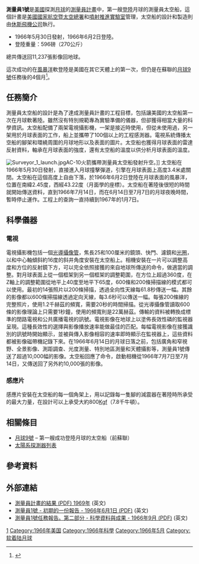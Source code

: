 {{NoteTA
|G1=Astronomy
|T=zh-hans:勘测者1号; zh-hant:測量員1號;
|1=zh-hans:勘测者; zh-hant:測量員;
}}
{{Infobox_Spacecraft
|Name=測量員1號
|Image=[[Image:Surveyor_NASA_lunar_lander.jpg|250px]]
|Caption=在地球上的測量模組
|Organization=[[美國國家航空暨太空總署|美國國家航空暨太空總署]]
|Major_Contractors= [[休斯飛機公司|休斯飛機公司]]
|Mission_Type=登陸
|Satellite_Of= [[月球|月球]]
|Launch= 1966年5月30日14:41:00 [[協調世界時|UTC]]
|Launch_Vehicle= [[擎天神-半人馬|擎天神-半人馬]]
|Decay= 1966年6月2日06:17:37 UTC登陸月球<br>位於{{Lunar coords and quad cat|2.45|S|43.22|W}}
|Mission_Duration=65 小時
|Mass= 292 公斤（登陸質量）
|NSSDC_ID= 1966-045A
}}
'''測量員1號'''是[[美國|美國]]探測[[月球|月球]]的[[測量員計畫|測量員計畫]]中，第一艘[[登陸者|登陸]]月球的測量員太空船，這個計畫是[[美國國家航空暨太空總署|美國國家航空暨太空總署]]和[[噴射推進實驗室|噴射推進實驗室]]管理，太空船的設計和製造則由[[休斯飛機公司|休斯飛機公司]]執行。
*1966年5月30日發射，1966年6月2日登陸。
*登陸重量：596磅（270公斤）

總共傳送回11,237張影像回地球。

這次成功的在[[風暴洋|風暴洋]]軟登陸是美國在其它天體上的第一次，但仍是在蘇聯的[[月球9號|月球9號]]任務後的4個月<ref>{{Cite web |url=http://nssdc.gsfc.nasa.gov/nmc/spacecraftDisplay.do?id=1966-045A |title=存档副本 |accessdate=2009-08-02 |archive-date=2015-05-31 |archive-url=https://www.webcitation.org/6YwnspZD0?url=http://nssdc.gsfc.nasa.gov/nmc/spacecraftDisplay.do?id=1966-045A |dead-url=no }}</ref>。

== 任務簡介 ==
測量員太空船的設計是為了達成測量員計畫的工程目標，包括讓美國的太空船第一次在月球軟著陸。雖然沒有特別規範專為實驗準備的儀器，但卻獲得相當大量的科學資訊。太空船配備了兩架電視攝影機，一架是接近時使用，但從未使用過，另一架用於月球表面的工作，船上並攜帶了100個以上的工程感測器。電視系統傳播太空船的腳架和環繞周圍的月球地形以及表面的圖片。太空船也獲得月球表面的雷達反射資料，軸承在月球表面的強度，還有太空船的溫度以供分析月球表面的溫度。

[[Image:Surveyor_1_launch.jpg|left]]AC-10火箭攜帶測量員太空船發射升空。]]
太空船在1966年5月30日發射，直接進入月球撞擊彈道，引擎在月球表面上高度3.4米處關閉。太空船在這個高度上自由下落，於1966年6月2日登陸在月球表面的風暴洋，位置在南緯2.45度，西經43.22度（月面學的座標）。太空船在著陸後很短的時間就開始傳送資料，直到1966年7月14日，而在6月14日至7月7日的月球夜晚時間，暫時停止運作。工程上的查詢一直持續到1967年的1月7日。

== 科學儀器 ==
=== 電視 ===
電視攝影機包括一個[[光導攝像管|光導攝像管]]，焦長25和100厘米的鏡頭、快門、濾鏡和[[光圈|光圈]]，以和中心軸傾斜約16度的斜井角度安裝在太空船上。相機安裝在一片可以調整高度和方位的反射鏡下方，可以完全依照接獲的來自地球所傳送的命令，做適當的調整。對月球表面上從一個框架到另一個框架的調整範圍，在方位上超過360度，在Z軸上的調整範圍從地平上40度至地平下65度，600條和200條掃描線的模式都可以使用。最初的14張照片以200條掃描，透過全向性天線每61.8秒傳送一幅。其餘的影像都以600條掃描線透過定向天線，每3.6秒可以傳送一幅。每張200條線的完整照片，使用1.2千赫茲的頻寬，需要20秒的時間掃描。從光導攝像管讀取600條的影像理論上只需要1秒鐘，使用的頻寬則是22萬赫茲。傳輸的資料被轉換成標準的閉路電視和公共廣播電視的訊號。電視影像在地球上以塗佈長效性磷的監視器呈現。這種長效性的選擇與影像播放速率能做最佳的匹配。每幅電視影像在接獲識別的訊號時開始顯示，並被與傳入影像相容的速率即時顯示在監視器上，這些資料都被影像磁帶機記錄下來。在1966年6月14日的月球日落之前，包括廣角和窄視野、全景影像、測距調查、光度測量、特別地區測量和天體攝影等，測量員1號傳送了超過10,000幅的影像。太空船回應了命令，啟動相機從1966年7月7日至7月14日，又傳送回了另外約10,000張的影像。

=== 感應片 ===
感應片安裝在太空船的每一個角架上，用以記錄每一隻腳的減震器在著陸時所承受的最大力量，在設計可以上承受大約800[[公斤-力|Kgf]]（7.8千牛頓）。

== 相關條目 ==

* [[月球9號|月球9號]] – 第一艘成功登陸月球的太空船（前蘇聯）
*[[太陽系探測器列表|太陽系探測器列表]]

== 參考資料 ==
{{Reflist}}

== 外部連結 ==
*[http://ntrs.nasa.gov/archive/nasa/casi.ntrs.nasa.gov/19690027073_1969027073.pdf 測量員計畫的結果 (PDF) 1969年] {{Wayback|url=http://ntrs.nasa.gov/archive/nasa/casi.ntrs.nasa.gov/19690027073_1969027073.pdf |date=20131224133303 }}(英文)
*[http://ntrs.nasa.gov/archive/nasa/casi.ntrs.nasa.gov/19660020191_1966020191.pdf 測量員1號 - 初期的一份報告 - 1966年6月1日 (PDF)] {{Wayback|url=http://ntrs.nasa.gov/archive/nasa/casi.ntrs.nasa.gov/19660020191_1966020191.pdf |date=20210417153230 }}(英文)
*[http://ntrs.nasa.gov/archive/nasa/casi.ntrs.nasa.gov/19670000738_1967000738.pdf 測量員1號任務報告。第二部分 - 科學資料與成果 - 1966年9月 (PDF)] {{Wayback|url=http://ntrs.nasa.gov/archive/nasa/casi.ntrs.nasa.gov/19670000738_1967000738.pdf |date=20201124173633 }}(英文)

{{測量員計畫|before=計畫開始|after=[[測量員2號|測量員2號]]}}

{{月球任務}}
{{Hughes aircraft}}

{{DEFAULTSORT:Hughes}}

[[Category:測量員計畫|1]]
[[Category:1966年美国|Category:1966年美国]]
[[Category:1966年科學|Category:1966年科學]]
[[Category:1966年5月|Category:1966年5月]]
[[Category:软着陆月球|Category:软着陆月球]]